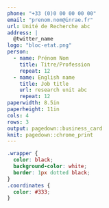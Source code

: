 ```yaml
---
phone: "+33 (0)0 00 00 00 00"
email: "prenom.nom@inrae.fr"
url: Unité de Recherche abc
address: |
  @twitter_name
logo: "bloc-etat.png"
person: 
  - name: Prénom Nom
    title: Titre/Profession
    repeat: 12
  - name: English name
    title: Job title
    url: research unit abc
    repeat: 12
paperwidth: 8.5in
paperheight: 11in
cols: 4
rows: 3
output: pagedown::business_card
knit: pagedown::chrome_print
---
```


<!-- if you prefer you can create cards in markdown instead of YAML declaration -->


<!-- if you prefer black text on white background, set eval=TRUE on the chunk below -->

```css
.wrapper {
  color: black;
  background-color: white;
  border: 1px dotted black;
}
.coordinates {
  color: #333;
}
```
